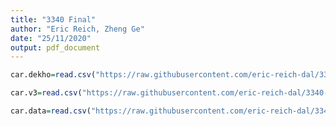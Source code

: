 ---
title: "3340 Final"
author: "Eric Reich, Zheng Ge"
date: "25/11/2020"
output: pdf_document
---

```{r}
car.dekho=read.csv("https://raw.githubusercontent.com/eric-reich-dal/3340-Final-Data/main/CAR%20DETAILS%20FROM%20CAR%20DEKHO.csv?token=ARMAMDMBMBI7KSYCMMVG6X27XX3LM")

car.v3=read.csv("https://raw.githubusercontent.com/eric-reich-dal/3340-Final-Data/main/Car%20details%20v3.csv?token=ARMAMDL25I4ME4AJA6JGNG27XX3VK")

car.data=read.csv("https://raw.githubusercontent.com/eric-reich-dal/3340-Final-Data/main/car%20data.csv?token=ARMAMDIE7DOACRKDWABFGUK7XX3SG")
```

